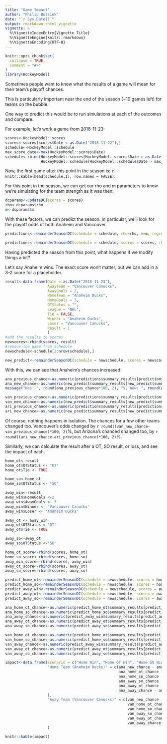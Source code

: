 ```yaml
---
title: "Game Impact"
author: "Philip Bulsink"
date: "`r Sys.Date()`"
output: rmarkdown::html_vignette
vignette: >
  %\VignetteIndexEntry{Vignette Title}
  %\VignetteEngine{knitr::rmarkdown}
  %\VignetteEncoding{UTF-8}
---
```


```r
knitr::opts_chunk$set(
  collapse = TRUE,
  comment = "#>"
)
library(HockeyModel)
```

Sometimes people want to know what the results of a game will mean for their team's playoff chances. 

This is particularly important near the end of the season (~10 games left) for teams on the bubble. 

One way to predict this would be to run simulations at each of the outcomes and compare. 

For example, let's work a game from 2018-11-23:
```r
scores<-HockeyModel::scores
scores<-scores[scores$Date < as.Date("2018-11-22"),]
schedule<-HockeyModel::schedule
max_score_date<-max(HockeyModel::scores$Date)
schedule<-rbind(HockeyModel::scores[HockeyModel::scores$Date > as.Date("2018-11-22"), c('Date', 'HomeTeam', 'AwayTeam')], 
                HockeyModel::schedule[HockeyModel::schedule$Date > max_score_date, ])
```

Now, the first game after this point in the season is: `r knitr::kable(head(schedule,1), row.names = FALSE)`.

For this point in the season, we can get our rho and m parameters to know we're simulating for the team strength as it was then:
```r
dcparams<-updateDC(scores = scores)
rho<-dcparams$rho
m<-dcparams$m
```

With these factors, we can predict the season. in particular, we'll look for the playoff odds of both Anaheim and Vancouver.
```r
predictions<-remainderSeasonDC(schedule = schedule, rho=rho, m=m, regress = TRUE)
```
```r
predictions<-remainderSeasonDC(schedule = schedule, scores = scores, rho=rho, m=m, regress = TRUE)
```

Having predicted the season from this point, what happens if we modify things a bit?

Let's say Anaheim wins. The exact score won't matter, but we can add in a 3-2 score for a placeholder.
```r
result<-data.frame(Date = as.Date("2018-11-23"), 
                   AwayTeam = "Vancouver Canucks", 
                   AwayGoals = 2,
                   HomeTeam = "Anaheim Ducks", 
                   HomeGoals = 3,
                   OTStatus = "",
                   League = "NHL",
                   Tie = FALSE,
                   Winner = "Anaheim Ducks",
                   Loser = "Vancouver Canucks",
                   Result = 1
                   )
#add the results to scores
newscores<-rbind(scores, result)
#remove the game from schedule
newschedule<-schedule[2:nrow(schedule),]

new_predict<-remainderSeasonDC(schedule = newschedule, scores = newscores, rho=rho, m=m, regress = TRUE)
```

With this, we can see that Anaheim's chances increased:
```r
ana_previous_chance<-as.numeric(predictions$summary_results[predictions$summary_results$Team == "Anaheim Ducks", "Playoffs"])
ana_new_chance<-as.numeric(new_predict$summary_results[new_predict$summary_results$Team == "Anaheim Ducks", "Playoffs"])
message("Was: ", round(ana_previous_chance*100, 2), "%, now: ", round(ana_new_chance*100, 2), "%, change of ", round((ana_new_chance-ana_previous_chance)*100, 2), "%.")
```

```r
van_previous_chance<-as.numeric(predictions$summary_results[predictions$summary_results$Team == "Vancouver Canucks", "Playoffs"])
van_new_chance<-as.numeric(new_predict$summary_results[new_predict$summary_results$Team == "Vancouver Canucks", "Playoffs"])
ari_previous_chance<-as.numeric(predictions$summary_results[predictions$summary_results$Team == "Arizona Coyotes", "Playoffs"])
ari_new_chance<-as.numeric(new_predict$summary_results[new_predict$summary_results$Team == "Arizona Coyotes", "Playoffs"])
```
Of course, nothing happens in isolation. The chances for a few other teams changed too. Vancouver's odds changed by `r round((van_new_chance-van_previous_chance)*100, 2)`%, but Arizona's chanced changed too, by `r round((ari_new_chance-ari_previous_chance)*100, 2)`%.

Similarly, we can calculate the result after a OT, SO result, or loss, and see the impact of each.
```r
home_ot<-result
home_ot$OTStatus <- "OT"
home_ot$Tie <- TRUE

home_so<-home_ot
home_so$OTStatus <- "SO"

away_win<-result
away_win$HomeGoals <-2
away_win$AwayGoals <- 3
away_win$Winner <- 'Vancouver Canucks'
away_win$Loser <- 'Anaheim Ducks'

away_ot <- away_win
away_ot$OTStatus = "OT"
away_ot$Tie <- TRUE

away_so<-away_ot
away_so$OTStatus <-"SO"

home_ot_score<-rbind(scores, home_ot)
home_so_score<-rbind(scores, home_so)
away_win_score<-rbind(scores, away_win)
away_ot_score<-rbind(scores, away_ot)
away_so_score<-rbind(scores, away_so)

predict_home_ot<-remainderSeasonDC(schedule = newschedule, scores = home_ot_score, rho=rho, m=m, regress = TRUE)
predict_home_so<-remainderSeasonDC(schedule = newschedule, scores = home_so_score, rho=rho, m=m, regress = TRUE)
predict_away_win<-remainderSeasonDC(schedule = newschedule, scores = away_win_score, rho=rho, m=m, regress = TRUE)
predict_away_ot<-remainderSeasonDC(schedule = newschedule, scores = away_ot_score, rho=rho, m=m, regress = TRUE)
predict_away_so<-remainderSeasonDC(schedule = newschedule, scores = away_so_score, rho=rho, m=m, regress = TRUE)

ana_home_ot_chance<-as.numeric(predict_home_ot$summary_results[predict_home_ot$summary_results$Team == "Anaheim Ducks", "Playoffs"])
ana_home_so_chance<-as.numeric(predict_home_so$summary_results[predict_home_so$summary_results$Team == "Anaheim Ducks", "Playoffs"])
ana_away_chance<-as.numeric(predict_away_win$summary_results[predict_away_win$summary_results$Team == "Anaheim Ducks", "Playoffs"])
ana_away_ot_chance<-as.numeric(predict_away_ot$summary_results[predict_away_ot$summary_results$Team == "Anaheim Ducks", "Playoffs"])
ana_away_so_chance<-as.numeric(predict_away_so$summary_results[predict_away_so$summary_results$Team == "Anaheim Ducks", "Playoffs"])

van_home_ot_chance<-as.numeric(predict_home_ot$summary_results[predict_home_ot$summary_results$Team == "Vancouver Canucks", "Playoffs"])
van_home_so_chance<-as.numeric(predict_home_so$summary_results[predict_home_so$summary_results$Team == "Vancouver Canucks", "Playoffs"])
van_away_chance<-as.numeric(predict_away_win$summary_results[predict_away_win$summary_results$Team == "Vancouver Canucks", "Playoffs"])
van_away_ot_chance<-as.numeric(predict_away_ot$summary_results[predict_away_ot$summary_results$Team == "Vancouver Canucks", "Playoffs"])
van_away_so_chance<-as.numeric(predict_away_so$summary_results[predict_away_so$summary_results$Team == "Vancouver Canucks", "Playoffs"]) 

impact<-data.frame(Scenario = c("Home Win", "Home OT Win", "Home SO Win", "Away SO Win", "Away OT Win", "Away Win"), 
                   "Home Team (Anaheim Ducks)" = c(ana_new_chance - ana_previous_chance,
                                                   ana_home_ot_chance - ana_previous_chance,
                                                   ana_home_so_chance - ana_previous_chance,
                                                   ana_away_so_chance - ana_previous_chance,
                                                   ana_away_ot_chance - ana_previous_chance,
                                                   ana_away_chance - ana_previous_chance
                   ),
                   "Away Team (Vancouver Canucks)" = c(van_new_chance - van_previous_chance,
                                                       van_home_ot_chance - van_previous_chance,
                                                       van_home_so_chance - van_previous_chance,
                                                       van_away_so_chance - van_previous_chance,
                                                       van_away_ot_chance - van_previous_chance,
                                                       van_away_chance - van_previous_chance)
                   )
```

```r
knitr::kable(impact)
```


